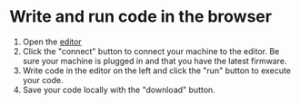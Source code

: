 # Write and run code in the browser

1. Open the [editor](https://editor.haxidraw.hackclub.com/)
2. Click the "connect" button to connect your machine to the editor. Be sure your machine is plugged in and that you have the latest firmware.
3. Write code in the editor on the left and click the "run" button to execute your code.
4. Save your code locally with the "download" button.
